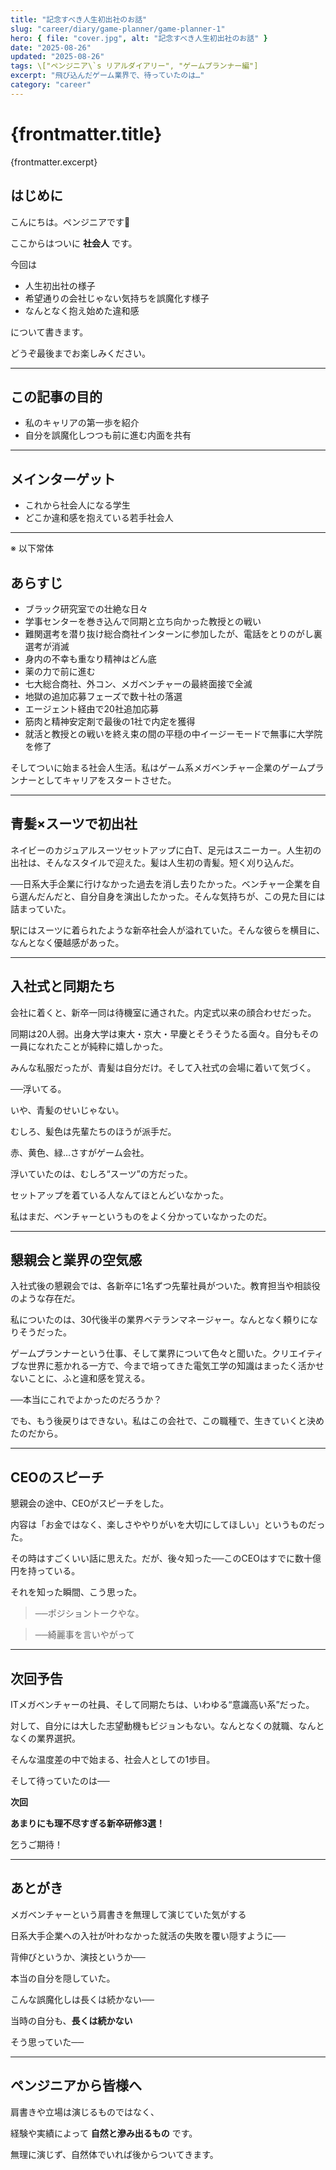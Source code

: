 ```yaml
---
title: "記念すべき人生初出社のお話"
slug: "career/diary/game-planner/game-planner-1"
hero: { file: "cover.jpg", alt: "記念すべき人生初出社のお話" }
date: "2025-08-26"
updated: "2025-08-26"
tags: \["ペンジニア\`s リアルダイアリー", "ゲームプランナー編"]
excerpt: "飛び込んだゲーム業界で、待っていたのは…"
category: "career"
---
```

# {frontmatter.title}
{frontmatter.excerpt}

## はじめに

こんにちは。ペンジニアです🐧

ここからはついに **社会人** です。  

今回は
- 人生初出社の様子
- 希望通りの会社じゃない気持ちを誤魔化す様子
- なんとなく抱え始めた違和感

について書きます。  

どうぞ最後までお楽しみください。

---

## この記事の目的

- 私のキャリアの第一歩を紹介
- 自分を誤魔化しつつも前に進む内面を共有

---

## メインターゲット

- これから社会人になる学生
- どこか違和感を抱えている若手社会人

---

※ 以下常体

## あらすじ

* ブラック研究室での壮絶な日々
* 学事センターを巻き込んで同期と立ち向かった教授との戦い
* 難関選考を潜り抜け総合商社インターンに参加したが、電話をとりのがし裏選考が消滅
* 身内の不幸も重なり精神はどん底
* 薬の力で前に進む
* 七大総合商社、外コン、メガベンチャーの最終面接で全滅
* 地獄の追加応募フェーズで数十社の落選
* エージェント経由で20社追加応募
* 筋肉と精神安定剤で最後の1社で内定を獲得
* 就活と教授との戦いを終え束の間の平穏の中イージーモードで無事に大学院を修了

そしてついに始まる社会人生活。私はゲーム系メガベンチャー企業のゲームプランナーとしてキャリアをスタートさせた。

---

## 青髪×スーツで初出社

ネイビーのカジュアルスーツセットアップに白T、足元はスニーカー。人生初の出社は、そんなスタイルで迎えた。髪は人生初の青髪。短く刈り込んだ。

──日系大手企業に行けなかった過去を消し去りたかった。ベンチャー企業を自ら選んだんだと、自分自身を演出したかった。そんな気持ちが、この見た目には詰まっていた。

駅にはスーツに着られたような新卒社会人が溢れていた。そんな彼らを横目に、なんとなく優越感があった。

---

## 入社式と同期たち

会社に着くと、新卒一同は待機室に通された。内定式以来の顔合わせだった。

同期は20人弱。出身大学は東大・京大・早慶とそうそうたる面々。自分もその一員になれたことが純粋に嬉しかった。

みんな私服だったが、青髪は自分だけ。そして入社式の会場に着いて気づく。

──浮いてる。

いや、青髪のせいじゃない。

むしろ、髪色は先輩たちのほうが派手だ。

赤、黄色、緑…さすがゲーム会社。

浮いていたのは、むしろ“スーツ”の方だった。


セットアップを着ている人なんてほとんどいなかった。


私はまだ、ベンチャーというものをよく分かっていなかったのだ。

---

## 懇親会と業界の空気感

入社式後の懇親会では、各新卒に1名ずつ先輩社員がついた。教育担当や相談役のような存在だ。

私についたのは、30代後半の業界ベテランマネージャー。なんとなく頼りになりそうだった。

ゲームプランナーという仕事、そして業界について色々と聞いた。クリエイティブな世界に惹かれる一方で、今まで培ってきた電気工学の知識はまったく活かせないことに、ふと違和感を覚える。

──本当にこれでよかったのだろうか？

でも、もう後戻りはできない。私はこの会社で、この職種で、生きていくと決めたのだから。

---

## CEOのスピーチ

懇親会の途中、CEOがスピーチをした。

内容は「お金ではなく、楽しさややりがいを大切にしてほしい」というものだった。

その時はすごくいい話に思えた。だが、後々知った──このCEOはすでに数十億円を持っている。

それを知った瞬間、こう思った。

> ──ポジショントークやな。

> ──綺麗事を言いやがって

---

## 次回予告

ITメガベンチャーの社員、そして同期たちは、いわゆる“意識高い系”だった。

対して、自分には大した志望動機もビジョンもない。なんとなくの就職、なんとなくの業界選択。

そんな温度差の中で始まる、社会人としての1歩目。

そして待っていたのは──

**次回**

**あまりにも理不尽すぎる新卒研修3選！**

乞うご期待！

---

## あとがき

メガベンチャーという肩書きを無理して演じていた気がする

日系大手企業への入社が叶わなかった就活の失敗を覆い隠すように──

背伸びというか、演技というか──

本当の自分を隠していた。

こんな誤魔化しは長くは続かない──

当時の自分も、**長くは続かない** 

そう思っていた──

---

## ペンジニアから皆様へ

肩書きや立場は演じるものではなく、


経験や実績によって **自然と滲み出るもの** です。


無理に演じず、自然体でいれば後からついてきます。
